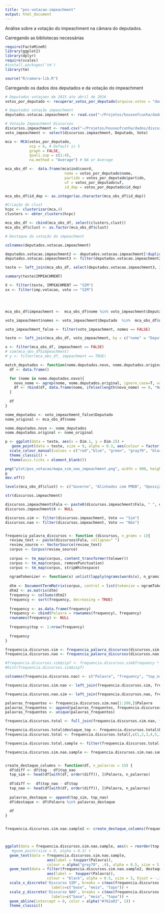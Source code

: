 ```yaml
---
title: "pos-votacao-impeachment"
output: html_document
---
```


Análise sobre a votação do impeachment na câmara do deputados.

Carregando as bibliotecas necessárias

```r
require(FactoMineR)
library(ggplot2)
library(dplyr)
require(scales)
#install.packages('tm')
library(tm)

source("R/camara-lib.R")
```

Carregando os dados dos deputados e da votação do impeachment

```r
# Deputados votaçoes de 2015 ate abril de 2016
votos_por_deputado <- recuperar_votos_por_deputado(arquivo.votos = "dados/votacoes.csv", corrigir.migracoes = TRUE)

# Deputados votação impeachment
deputados.votacao.impeachment <- read.csv("~/Projetos/houseofcunha/dados/deputados-votacao-impeachment.csv", sep=";")

# Votação Impeachment Discursos
discursos.impeachment <- read.csv("~/Projetos/houseofcunha/dados/discursos impeachment.csv", stringsAsFactors = FALSE)
voto_impeachment <- select(discursos.impeachment, Deputado, Voto)
```


```r
mca <- MCA(votos_por_deputado, 
           ncp = 6, # Default is 5 
           graph = FALSE,
           quali.sup = c(1:4),
           na.method = "Average") # NA or Average

mca_obs_df <-  data.frame(mca$ind$coord, 
                           nome = votos_por_deputado$nome,
                           partido = votos_por_deputado$partido, 
                           uf = votos_por_deputado$uf,
                           id_dep = votos_por_deputado$id_dep)

mca_obs_df$id_dep <- as.integer(as.character(mca_obs_df$id_dep))

#Criação do clust
hcpc <- clusterizar(mca,4)
clusters <- obter_clusters(hcpc)

mca_obs_df <- cbind(mca_obs_df, select(clusters,clust))
mca_obs_df$clust <- as.factor(mca_obs_df$clust)

# Destaque da votação do impeachment 

colnames(deputados.votacao.impeachment)

deputados.votacao.impeachment2 <- deputados.votacao.impeachment[!duplicated(deputados.votacao.impeachment$id_dep), ]
deputados.votacao.impeachment3 <- filter(deputados.votacao.impeachment2, id_dep != 74213)

teste <- left_join(mca_obs_df, select(deputados.votacao.impeachment3, id_dep, IMPEACHMENT), by = "id_dep")

summary(teste$IMPEACHMENT)

X <- filter(teste, IMPEACHMENT == "SIM")
xx <- filter(imp.votacao, voto == "SIM")




mca_obs_df$impeachment <-  mca_obs_df$nome %in% voto_impeachment$Deputado

voto_impeachment$nomes <- voto_impeachment$Deputado  %in%  mca_obs_df$nome

voto_impeachment_false <- filter(voto_impeachment, nomes == FALSE)

teste <- left_join(mca_obs_df, voto_impeachment, by = c("nome" = "Deputado"))

x <- filter(mca_obs_df, impeachment == FALSE)
# sum(mca_obs_df$impeachment)
# y <- filter(mca_obs_df, impeachment == TRUE)

match_deputados <- function(nome.deputados.novo, nome.deputados.original){
  df <- data.frame()

  for (nome in nome.deputados.novo){
    novo_nome <- agrep(nome, nome.deputados.original, ignore.case=T, value=T, max.distance = 0.2, useBytes = FALSE)
    df <- rbind(df, data.frame(nome, ifelse(length(novo_nome) == 0, "NA", novo_nome)))
  }
  
  df
}

nome_deputados <- voto_impeachment_false$Deputado
nome_original <- mca_obs_df$nome

nome.deputados.novo <- nome_deputados
nome.deputados.original <- nome_original

p <- ggplot(data = teste, aes(x = Dim.1, y = Dim.2)) + 
   geom_point(data = teste, size = 9, alpha = 0.3, aes(colour = factor(Voto))) + 
  scale_colour_manual(values = c("red","blue", "green", "gray70", "black")) +
  theme_classic() + 
  theme(axis.ticks = element_blank()) 

png("plot/pos_votacao/mapa_sim_nao_impeachment.png", width = 900, height = 500)
p
dev.off()

levels(mca_obs_df$clust) <- c("Governo", "Alinhados com PMDB", "Oposição de esquerda", "Oposição")
```


```r
str(discursos.impeachment)

discursos.impeachment$Fala <- paste0(discursos.impeachment$Fala, " ", discursos.impeachment$X)
discursos.impeachment$X <- NULL

discursos.sim <- filter(discursos.impeachment, Voto == "Sim")
discursos.nao <- filter(discursos.impeachment, Voto == "Não")


frequencia_palavra_discursos <- function (discursos, n_grams = 1){
  review_text <- paste(discursos$Fala, collapse=" ")
  review_source <- VectorSource(review_text)
  corpus <- Corpus(review_source)
  
  corpus <- tm_map(corpus, content_transformer(tolower))
  corpus <- tm_map(corpus, removePunctuation)
  corpus <- tm_map(corpus, stripWhitespace)
  
  ngramTokenizer <- function(x) unlist(lapply(ngrams(words(x), n_grams), paste, collapse = " "), use.names = FALSE)
  
  dtm <- DocumentTermMatrix(corpus, control = list(tokenize = ngramTokenizer))
  dtm2 <- as.matrix(dtm)
  frequency <- colSums(dtm2)
  frequency <- sort(frequency, decreasing = TRUE)
  
  frequency <- as.data.frame(frequency)
  frequency <- cbind(Palavra = rownames(frequency), frequency)
  rownames(frequency) <- NULL
  
  frequency$top <- 1:nrow(frequency)
  
  frequency
}

frequencia.discursos.sim <- frequencia_palavra_discursos(discursos.sim, 1)
frequencia.discursos.nao <- frequencia_palavra_discursos(discursos.nao, 1)

#frequencia.discursos.sim$zipf <- frequencia.discursos.sim$frequency * frequencia.discursos.sim$top
#hist(frequencia.discursos.sim$zipf)

colnames(frequencia.discursos.nao) <- c("Palavra", "frequency", "top_nao")

frequencia.discursos.sim.nao <- left_join(frequencia.discursos.sim, frequencia.discursos.nao, by = "Palavra")

frequencia.discursos.nao.sim <- left_join(frequencia.discursos.nao, frequencia.discursos.sim, by = "Palavra")

palavras_frequentes <- frequencia.discursos.sim.nao[1:200,]$Palavra
palavras_frequentes <- append(palavras_frequentes, frequencia.discursos.nao.sim[1:200,]$Palavra)
palavras_frequentes <- unique(palavras_frequentes)

frequencia.discursos.total <- full_join(frequencia.discursos.sim.nao, frequencia.discursos.nao.sim, by = "Palavra", copy = TRUE)

frequencia.discursos.total$destaque_top <- frequencia.discursos.total$Palavra %in% palavras_frequentes
frequencia.discursos.total <- frequencia.discursos.total[,c(1,2,3,4,5,10)]

frequencia.discursos.total.sample <- filter(frequencia.discursos.total, destaque_top == TRUE)

frequencia.discursos.sim.nao.sample <- frequencia.discursos.sim.nao.sample[complete.cases(frequencia.discursos.sim.nao.sample),]


create_destaque_columns <- function(df, n_palavras = 15) {
  df$diff <- df$top - df$top_nao
  top_sim <- head(df[with(df, order(diff)), ]$Palavra, n_palavras)
  
  df$diff <-  df$top_nao - df$top
  top_nao <- head(df[with(df, order(diff)), ]$Palavra, n_palavras)
  
  palavras_destaque <- append(top_sim, top_nao)
  df$destaque <- df$Palavra %in% palavras_destaque
  
  df
}


frequencia.discursos.sim.nao.sample2 <- create_destaque_columns(frequencia.discursos.sim.nao.sample, 15)



ggplot(data = frequencia.discursos.sim.nao.sample, aes(x = reorder(top, -top), y = reorder(top_nao, -top_nao))) + 
   #geom_point(size = 9, alpha = 0.3) + 
  geom_text(data = frequencia.discursos.sim.nao.sample, 
                   aes(label = toupper(Palavra)),
                   colour = alpha("grey70", .4), alpha = 0.5, size = 5, hjust = -.15) + 
  geom_text(data = filter(frequencia.discursos.sim.nao.sample2, destaque == TRUE), 
                   aes(label =  toupper(Palavra)),
                   colour = "black", alpha = 0.5, size = 5, hjust = -.15) + 
  scale_x_discrete('Discurso SIM', breaks = c(max(frequencia.discursos.sim.nao.sample$top),  median(frequencia.discursos.sim.nao.sample$top), 1),
                     labels=c("base", "meio", "topo")) +
  scale_y_discrete('Discurso NAO', breaks = c(max(frequencia.discursos.sim.nao.sample$top_nao), median(frequencia.discursos.sim.nao.sample$top_nao), 1),
                     labels=c("base", "meio", "topo")) +
  geom_abline(intercept = 0, color = alpha("#762a83", 1)) +
  theme_classic() 


  
```

